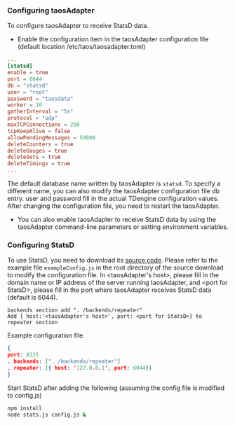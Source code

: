 ### Configuring taosAdapter

To configure taosAdapter to receive StatsD data.

- Enable the configuration item in the taosAdapter configuration file (default location /etc/taos/taosadapter.toml)

```toml
...
[statsd]
enable = true
port = 6044
db = "statsd"
user = "root"
password = "taosdata"
worker = 10
gatherInterval = "5s"
protocol = "udp"
maxTCPConnections = 250
tcpKeepAlive = false
allowPendingMessages = 50000
deleteCounters = true
deleteGauges = true
deleteSets = true
deleteTimings = true
...
```

The default database name written by taosAdapter is `statsd`. To specify a different name, you can also modify the taosAdapter configuration file db entry. user and password fill in the actual TDengine configuration values. After changing the configuration file, you need to restart the taosAdapter.

- You can also enable taosAdapter to receive StatsD data by using the taosAdapter command-line parameters or setting environment variables.

### Configuring StatsD

To use StatsD, you need to download its [source code](https://github.com/statsd/statsd). Please refer to the example file `exampleConfig.js` in the root directory of the source download to modify the configuration file. In &lt;taosAdapter's host&gt;, please fill in the domain name or IP address of the server running taosAdapter, and &lt;port for StatsD&gt;, please fill in the port where taosAdapter receives StatsD data (default is 6044).

```text
backends section add ". /backends/repeater"
Add { host:'<taosAdapter's host>', port: <port for StatsD>} to repeater section
```

Example configuration file.

```json
{
port: 8125
, backends: [". /backends/repeater"]
, repeater: [{ host: '127.0.0.1', port: 6044}]
}
```

Start StatsD after adding the following (assuming the config file is modified to config.js)

```bash
npm install
node stats.js config.js &
```
